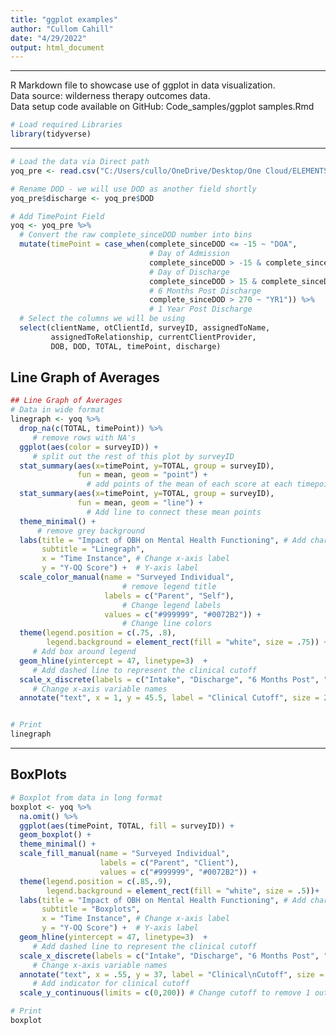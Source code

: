 ```yaml
---
title: "ggplot examples"
author: "Cullom Cahill"
date: "4/29/2022"
output: html_document
---
```


---

R Markdown file to showcase use of ggplot in data visualization.  
Data source: wilderness therapy outcomes data.  
Data setup code available on GitHub: Code_samples/ggplot samples.Rmd  
    
```r
# Load required Libraries
library(tidyverse)
```

---


```r
# Load the data via Direct path
yoq_pre <- read.csv("C:/Users/cullo/OneDrive/Desktop/One Cloud/ELEMENTS/YOQ/data/YOQ paired down Master.csv")

# Rename DOD - we will use DOD as another field shortly
yoq_pre$discharge <- yoq_pre$DOD

# Add TimePoint Field
yoq <- yoq_pre %>%
  # Convert the raw complete_sinceDOD number into bins
  mutate(timePoint = case_when(complete_sinceDOD <= -15 ~ "DOA", 
                               # Day of Admission
                               complete_sinceDOD > -15 & complete_sinceDOD <= 40 ~ "DOD", 
                               # Day of Discharge
                               complete_sinceDOD > 15 & complete_sinceDOD <= 270 ~ "MO6",
                               # 6 Months Post Discharge
                               complete_sinceDOD > 270 ~ "YR1")) %>% 
                               # 1 Year Post Discharge
  # Select the columns we will be using
  select(clientName, otClientId, surveyID, assignedToName, 
         assignedToRelationship, currentClientProvider, 
         DOB, DOD, TOTAL, timePoint, discharge)

```

## Line Graph of Averages
```r
## Line Graph of Averages 
# Data in wide format
linegraph <- yoq %>% 
  drop_na(c(TOTAL, timePoint)) %>% 
     # remove rows with NA's
  ggplot(aes(color = surveyID)) + 
     # split out the rest of this plot by surveyID
  stat_summary(aes(x=timePoint, y=TOTAL, group = surveyID), 
               fun = mean, geom = "point") + 
                 # add points of the mean of each score at each timepoint
  stat_summary(aes(x=timePoint, y=TOTAL, group = surveyID), 
               fun = mean, geom = "line") + 
                 # Add line to connect these mean points
  theme_minimal() + 
      # remove grey background
  labs(title = "Impact of OBH on Mental Health Functioning", # Add chart title
       subtitle = "Linegraph",
       x = "Time Instance", # Change x-axis label
       y = "Y-OQ Score") +  # Y-axis label
  scale_color_manual(name = "Surveyed Individual",  
                         # remove legend title
                     labels = c("Parent", "Self"), 
                         # Change legend labels
                     values = c("#999999", "#0072B2")) + 
                         # Change line colors
  theme(legend.position = c(.75, .8),
        legend.background = element_rect(fill = "white", size = .75)) +
     # Add box around legend
  geom_hline(yintercept = 47, linetype=3)  + 
     # Add dashed line to represent the clinical cutoff
  scale_x_discrete(labels = c("Intake", "Discharge", "6 Months Post", "1 Year Post")) + 
     # Change x-axis variable names
  annotate("text", x = 1, y = 45.5, label = "Clinical Cutoff", size = 2.5)  # Add indicator for clinical cutoff


# Print
linegraph

```


---

## BoxPlots

```r
# Boxplot from data in long format
boxplot <- yoq %>% 
  na.omit() %>% 
  ggplot(aes(timePoint, TOTAL, fill = surveyID)) + 
  geom_boxplot() +
  theme_minimal() +
  scale_fill_manual(name = "Surveyed Individual",
                    labels = c("Parent", "Client"),
                    values = c("#999999", "#0072B2")) +
  theme(legend.position = c(.85,.9),
        legend.background = element_rect(fill = "white", size = .5))+ 
  labs(title = "Impact of OBH on Mental Health Functioning", # Add chart title
       subtitle = "Boxplots",
       x = "Time Instance", # Change x-axis label
       y = "Y-OQ Score") +  # Y-axis label
  geom_hline(yintercept = 47, linetype=3)  + 
     # Add dashed line to represent the clinical cutoff
  scale_x_discrete(labels = c("Intake", "Discharge", "6 Months Post", "1 Year Post")) + 
     # Change x-axis variable names
  annotate("text", x = .55, y = 37, label = "Clinical\nCutoff", size = 2.5) +
     # Add indicator for clinical cutoff
  scale_y_continuous(limits = c(0,200)) # Change cutoff to remove 1 outlier and make graph more readable

# Print
boxplot
```

